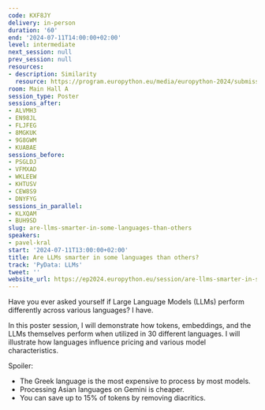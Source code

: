```yaml
---
code: KXF8JY
delivery: in-person
duration: '60'
end: '2024-07-11T14:00:00+02:00'
level: intermediate
next_session: null
prev_session: null
resources:
- description: Similarity
  resource: https://program.europython.eu/media/europython-2024/submissions/KXF8JY/resources/Screenshot_2024-03-06_at_9.35.37_SuuCsDd.png
room: Main Hall A
session_type: Poster
sessions_after:
- ALVMH3
- EN98JL
- FLJFEG
- 8MGKUK
- 9G8GWM
- KUABAE
sessions_before:
- PSGLDJ
- VFMXAD
- WKLEEW
- KHTUSV
- CEW8S9
- DNYFYG
sessions_in_parallel:
- KLXQAM
- BUH9SD
slug: are-llms-smarter-in-some-languages-than-others
speakers:
- pavel-kral
start: '2024-07-11T13:00:00+02:00'
title: Are LLMs smarter in some languages than others?
track: 'PyData: LLMs'
tweet: ''
website_url: https://ep2024.europython.eu/session/are-llms-smarter-in-some-languages-than-others
---
```


Have you ever asked yourself if Large Language Models (LLMs) perform differently across various languages? I have.

In this poster session, I will demonstrate how tokens, embeddings, and the LLMs themselves perform when utilized in 30 different languages. I will illustrate how languages influence pricing and various model characteristics.

Spoiler:
- The Greek language is the most expensive to process by most models.
- Processing Asian languages on Gemini is cheaper.
- You can save up to 15% of tokens by removing diacritics.
